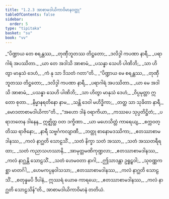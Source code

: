 ```yaml
---
title: "1.2.3 အာစာမဒါယိကာဝိမာနဝတ္ထု"
tableOfContents: false
sidebar:
  order: 5
type: "tipitaka"
basket: "su"
book: "vv"
---
```



<DynamicBreadcrumb />

<Division number="185" book="vv">

<Paragraph number="208" type="verses" book="vv">
_“ပိဏ္ဍာယ တေ စရန္တဿ,_  
_တုဏှီဘူတဿ တိဋ္ဌတော;_  
_ဒလိဒ္ဒါ ကပဏာ နာရီ,_  
_ပရာဂါရံ အပဿိတာ._  

</Paragraph>

</Division>
<Division number="186" book="vv">

<Paragraph number="209" type="verses" book="vv">
_ယာ တေ အဒါသိ အာစာမံ,_  
_ပသန္နာ သေဟိ ပါဏိဘိ;_  
_သာ ဟိတွာ မာနုသံ ဒေဟံ,_  
_ကံ နု သာ ဒိသတံ ဂတာ”တိ._  

</Paragraph>

</Division>
<Division number="187" book="vv">

<Paragraph number="210" type="verses" book="vv">
_“ပိဏ္ဍာယ မေ စရန္တဿ,_  
_တုဏှီဘူတဿ တိဋ္ဌတော;_  
_ဒလိဒ္ဒါ ကပဏာ နာရီ,_  
_ပရာဂါရံ အပဿိတာ._  

</Paragraph>

</Division>
<Division number="188" book="vv">

<Paragraph number="211" type="verses" book="vv">
_ယာ မေ အဒါသိ အာစာမံ,_  
_ပသန္နာ သေဟိ ပါဏိဘိ;_  
_သာ ဟိတွာ မာနုသံ ဒေဟံ,_  
_ဝိပ္ပမုတ္တာ ဣတော စုတာ._  

</Paragraph>

</Division>
<Division number="189" book="vv">

<Paragraph number="212" type="verses" book="vv">
_နိမ္မာနရတိနော နာမ,_  
_သန္တိ ဒေဝါ မဟိဒ္ဓိကာ;_  
_တတ္ထ သာ သုခိတာ နာရီ,_  
_မောဒတာစာမဒါယိကာ”တိ._  

</Paragraph>

</Division>
<Division number="190" book="vv">

<Paragraph number="213" type="verses" book="vv">
_“အဟော ဒါနံ ဝရာကိယာ,_  
_ကဿပေ သုပ္ပတိဋ္ဌိတံ;_  
_ပရာဘတေန ဒါနေန,_  
ဣဇ္ဈိတ္ထ ဝတ ဒက္ခိဏာ._  

</Paragraph>

</Division>
<Division number="191" book="vv">

<Paragraph number="214" type="verses" book="vv">
_ယာ မဟေသိတ္တံ ကာရေယျ,_  
_စက္ကဝတ္တိဿ ရာဇိနော;_  
_နာရီ သဗ္ဗင်္ဂကလျာဏီ,_  
_ဘတ္တု စာနောမဒဿိကာ;_  
_ဧတဿာစာမဒါနဿ,_  
_ကလံ နာဂ္ဃတိ သောဠသိံ._  

</Paragraph>

</Division>
<Division number="192" book="vv">

<Paragraph number="215" type="verses" book="vv">
_သတံ နိက္ခာ သတံ အဿာ,_  
_သတံ အဿတရီရထာ;_  
_သတံ ကညာသဟဿာနိ,_  
_အာမုတ္တမဏိကုဏ္ဍလာ;_  
_ဧတဿာစာမဒါနဿ,_  
_ကလံ နာဂ္ဃန္တိ သောဠသိံ._  

</Paragraph>

</Division>
<Division number="193" book="vv">

<Paragraph number="216" type="verses" book="vv">
_သတံ ဟေမဝတာ နာဂါ,_  
_ဤသာဒန္တာ ဥရူဠှဝါ;_  
_သုဝဏ္ဏကစ္ဆာ မာတင်္ဂါ,_  
_ဟေမကပ္ပနဝါသသာ;_  
_ဧတဿာစာမဒါနဿ,_  
_ကလံ နာဂ္ဃတိ သောဠသိံ._  

</Paragraph>

</Division>
<Division number="194" book="vv">

<Paragraph number="217" type="verses" book="vv">
_စတုန္နမပိ ဒီပါနံ,_  
ဣဿရံ ယောဓ ကာရယေ;_  
_ဧတဿာစာမဒါနဿ,_  
_ကလံ နာဂ္ဃတိ သောဠသိန်”တိ._  


</Paragraph>
</Division>

<Paragraph number="218" type="center" book="vv">
အာစာမဒါယိကာဝိမာနံ တတိယံ.
</Paragraph>